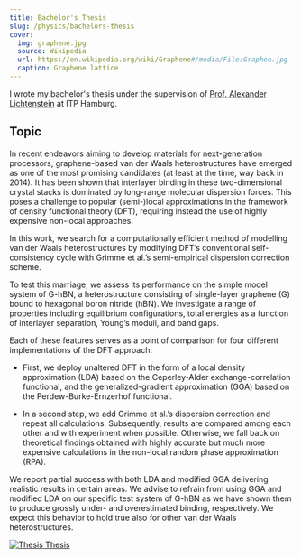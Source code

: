 ```yaml
---
title: Bachelor's Thesis
slug: /physics/bachelors-thesis
cover:
  img: graphene.jpg
  source: Wikipedia
  url: https://en.wikipedia.org/wiki/Graphene#/media/File:Graphen.jpg
  caption: Graphene lattice
---
```


I wrote my bachelor's thesis under the supervision of [Prof. Alexander Lichtenstein](https://theorie.physnet.uni-hamburg.de/group_magno/?page_id=43) at ITP Hamburg.

## Topic

In recent endeavors aiming to develop materials for next-generation processors, graphene-based van der Waals heterostructures have emerged as one of the most promising candidates (at least at the time, way back in 2014). It has been shown that interlayer binding in these two-dimensional crystal stacks is dominated by long-range molecular dispersion forces. This poses a challenge to popular (semi-)local approximations in the framework of density functional theory (DFT), requiring instead the use of highly expensive non-local approaches.

In this work, we search for a computationally efficient method of modelling van der Waals heterostructures by modifying DFT’s conventional self-consistency cycle with Grimme et al.’s semi-empirical dispersion correction scheme.

To test this marriage, we assess its performance on the simple model system of G-hBN, a heterostructure consisting of single-layer graphene (G) bound to hexagonal boron nitride (hBN). We investigate a range of properties including equilibrium configurations, total energies as a function of interlayer separation, Young’s moduli, and band gaps.

Each of these features serves as a point of comparison for four different implementations of the DFT approach:

- First, we deploy unaltered DFT in the form of a local density approximation (LDA) based on the Ceperley-Alder exchange-correlation functional, and the generalized-gradient approximation (GGA) based on the Perdew-Burke-Ernzerhof functional.

- In a second step, we add Grimme et al.’s dispersion correction and repeat all calculations.
  Subsequently, results are compared among each other and with experiment when possible. Otherwise, we fall back on theoretical findings obtained with highly accurate but much more expensive calculations in the non-local random phase approximation (RPA).

We report partial success with both LDA and modified GGA delivering realistic results in certain areas. We advise to refrain from using GGA and modified LDA on our specific test system of G-hBN as we have shown them to produce grossly under- and overestimated binding, respectively. We expect this behavior to hold true also for other van der Waals heterostructures.

<DocsGrid>

[![Thesis](thesis.png) Thesis](thesis.pdf)

</DocsGrid>
